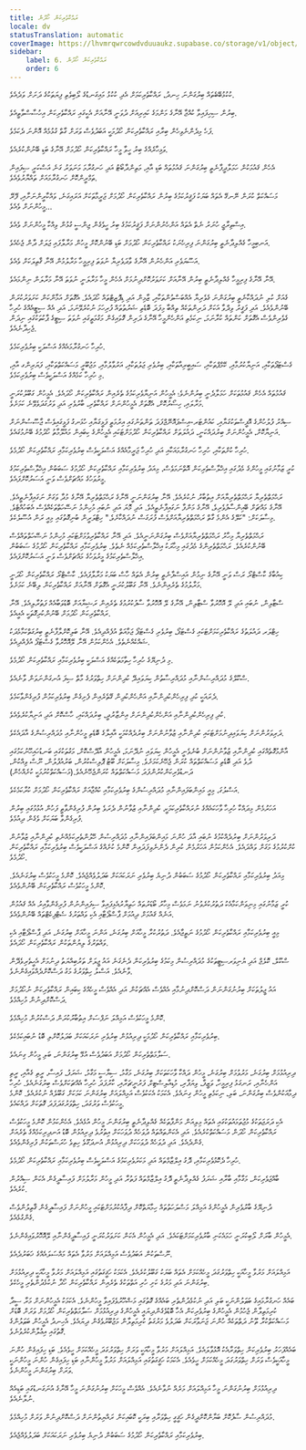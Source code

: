 ```yaml
---
title: ރައްކާތެރިކަން ހޯދުން
locale: dv
statusTranslation: automatic
coverImage: https://lhvmrqwrcowdvduuaukz.supabase.co/storage/v1/object/public/strapi-uploads/small_cover-educacion-fundamental.webp-2d51a7828a2b1309555be27f7e2a61a0.webp
sidebar:
    label: 6. ރައްކާތެރިކަން ހޯދުން
    order: 6
---
```

ކުކުޅުބޭބެތައް ބިރުގަންނަ ހިނދު، ރައްކާތެރިކަމަށް އެދި ކުކުޅު މައިގަނޑުގެ ލޯބިވެތި ފިޔަތަކުގެ ދަށަށް ވަދެއެވެ.

ބިރުން ސިހިފައިވާ ކުއްޖާ އޭނާގެ މަންމަގެ ކައިރިއަށް ދުވަނީ އޭނާއަށް އެކީގައި ރައްކާތެރިކަން އިހުސާސްވާތީއެވެ.

ފަހެ މިދެންނެވިހެން ބިރާއި ރައްކާތެރިކަން ހޯދުމަކީ އަބަދުވެސް ވަރަށް ގާތް ގުޅުމެއް އޮންނަ ދެކަމެވެ.

ވަޅިހާރެއްގެ ބިރު ހީވާ މީހާ ރައްކާތެރިކަން ހޯދުމަށް އޭނާގެ ބަޑި ބޭނުންކުރެއެވެ.

އެހެން ޤައުމަކުން ހަމަލާދީފާނެތީ ބިރުގަންނަ ޤައުމުތައް ބަޑި އާއި، މަތިންދާބޯޓު އަދި ހަނގުރާމަ މަނަވަރު ގަނެ އަސްކަރީ ސިފައިން ތަމްރީންކޮށް ހަނގުރާމައަށް ތައްޔާރުވެއެވެ.

މަސައްކަތް ކުރަން ނޭނގޭ އެތައް ބަޔަކު ފަޤީރުކަމުގެ ބިރުން ރައްކާތެރިކަން ހޯދުމަށް ޖަރީމާތަކަށް އަރައިގަނެ، ވައްކާރީންނަށާއި، ފޭރޭ މީހުންނަށް ވެއެވެ...

އިސްތިރާޖީ ހުނަރު ނެތް އެތައް އަންހެނުންނަށް ފަޤީރުކަމުގެ ބިރު ހީވެގެން ޖިންސީ ގުޅުން ވިއްކާ މީހުންނަށް ވެއެވެ.

އަނބިމީހާ ގެއްލިދާނެތީ ބިރުގަންނަ ފިރިހެނަކު ރައްކާތެރިކަން ހޯދުމަށް ބަޑި ބޭނުންކޮށް މީހުން މަރާލާފައި ޖަލަށް ދާން ޖެހެއެވެ.

އަސޫޔަވެރި އަންހެނުން އޭނާގެ ވާދަވެރިޔާ ނުވަތަ ފިރިމީހާ މަރާލުމުން އޭނާ ޤާތިލަކަށް ވެއެވެ.

އޭނާ އޭނާގެ ފިރިމީހާ ގެއްލިދާނެތީ ބިރުން އޭނާއަށް ކަށަވަރުކޮށްދިނުމަށް އެހެން މީހާ މަރާލަނީ ނުވަތަ އޭނާ މަރާލަން ނިންމައެވެ.

ގެއަށް ކުލި ނުދައްކާނެތީ ބިރުގަންނަ ގެވެރިޔާ އެއްބަސްވުންތަކާއި، ޒާމިން އަދި ޑިޕޮޒިޓްތައް ހޯދައެވެ. އެގޮތަށް އަމާންކަން ކަށަވަރުކުރަން ބޭނުންވެއެވެ. އަދި ފަޤީރު ވިދްވާ އަކަށް ދަރިންތަކެއް ތިއްބާ މިފަދަ ބޮޑެތި ޝަރުތުތައް ފުރިހަމަ ނުކުރެވޭނަމަ، އަދި އެއް ސިޓީއެއްގެ ހުރިހާ ގެވެރިންވެސް އެގޮތަށް ކަންތައް ކުރާނަމަ، ނިކަމެތި އަންހެންމީހާ އޭނާގެ ދަރިން ގޮވައިގެން މަގުމަތީގައި ނުވަތަ ސިޓީގެ ޕާކުތަކުގައި ނިދަން ޖެހިދާނެއެވެ.

ހުރިހާ ހަނގުރާމައެއްގެ އަސްލަކީ ބިރުވެރިކަމެވެ.

ގެސްޓަޕޯތަކާއި، އަނިޔާކުރުމާއި، ކޭމްޕްތަކާއި، ސައިބީރިއާތަކާއި، ބިރުވެރި ޖަލުތަކާއި، އަރުވާލުމާއި، މަޖުބޫރީ މަސައްކަތްތަކާއި، ފަޔަރިންގ އާއި، މި ހުރިހާ ކަމެއްގެ އަސްލަކީވެސް ބިރުވެރިކަމެވެ.

ޤައުމުތައް އެހެން ޤައުމުތަކަށް ހަމަލާދެނީ ބިރުންނެވެ؛ އެމީހުން އަނިޔާވެރިކަމުގެ ތެރެއިން ރައްކާތެރިކަން ހޯދައެވެ. އެމީހުން ގަބޫލުކުރަނީ މަރާލައި، ހިސޯރުކޮށް، އެގޮތަށް އެމީހުންނަށް ރައްކާތެރި، ބާރުވެރި އަދި ވަރުގަދަވެވޭނެ ކަމަށެވެ.

ސިއްރު ފުލުހުންގެ އޮފީސްތަކުގަޔާއި، ކައުންޓަރ-އިސްޕައޮނޭޖްފަދަ ތަންތަނުގައި އިރުމަތީ ފަޅީގަޔާއި ހުޅަނގު ފަޅީގައިވެސް ޖާސޫސުންނަށް އަނިޔާކޮށް، އެމީހުންނަށް ބިރުދައްކަނީ، ދައުލަތަށް ރައްކާތެރިކަން ހޯދުމަށްޓަކައި އެމީހުންގެ ކިބައިން މައުލޫމާތު ހޯދުމުގެ ބޭނުމުގައެވެ.

ހުރިހާ ކުށްތަކާއި، ހުރިހާ ހަނގުރާމައަކާއި އަދި ހުރިހާ ޖަރީމާއެއްގެ އަސްލަކީވެސް ބިރުވެރިކަމާއި ރައްކާތެރިކަން ހޯދުމެވެ.

ކުރީ ޒަމާނުގައި މީހުންގެ މެދުގައި އިޚްލާސްތެރިކަން އޮތްނަމަވެސް، މިއަދު ބިރުވެރިކަމާއި ރައްކާތެރިކަން ހޯދުމުގެ ސަބަބުން އިޚްލާސްތެރިކަމުގެ މީރުވަހުގެ މައްޗަށްވެސް ވަނީ އަސަރުކޮށްފައެވެ.

ރަޙްމަތްތެރިޔާ ރަޙްމަތްތެރިޔާއަށް އިތުބާރު ނުކުރެއެވެ. އޭނާ ބިރުގަންނަނީ އޭނާގެ ރަޙްމަތްތެރިޔާ އޭނާގެ މުދާ ވަގަށް ނަގައިފާނެތީއެވެ. އޭނާގެ މައްޗަށް ބޭއިންސާފުވެރިވެ، އޭނާގެ މަންފާ ނަގައިފާނެތީއެވެ. އަދި މޮޔަ އަދި ނުބައި މުހިންމު ނަސޭހަތްތަކެއްވެސް އެބަހުއްޓެވެ. މިސާލަކަށް: "ކަލޭގެ އެންމެ ގާތް ރަޙްމަތްތެރިޔާއަށްވެސް ފުރަގަސް ނުދައްކާށެވެ." ހިޓްލަރީން ބުނިގޮތުގައި މިއީ ރަން އުސޫލެކެވެ.

ރަޙްމަތްތެރިޔާ މިހާރު ރަޙްމަތްތެރިޔާއަށްވެސް ބިރުގަންނަނީއެވެ. އަދި އޭނާ ރައްކާތެރިވުމަށްޓަކައި މުހިންމު ނަސޭހަތްތައްވެސް ބޭނުންކުރެއެވެ. ރަޙްމަތްތެރިންގެ މެދުގައި މިހާރަކު އިޚްލާސްތެރިކަމެއް ނެތެވެ. ބިރުވެރިކަމާއި ރައްކާތެރިކަން ހޯދުމުގެ ސަބަބުން އިޚްލާސްތެރިކަމުގެ މީރުވަހުގެ މައްޗަށްވެސް ވަނީ އަސަރުކޮށްފައެވެ.

ކިއުބާގެ ކާސްޓްރޯ ރަސް ވަނީ އޭނާގެ ނިމުން އައިސްފާނެތީ ބިރުން އެތައް ހާސް ބަޔަކު މަރާލާފައެވެ. ކާސްޓްރޯ ރައްކާތެރިކަން ހޯދަނީ މަރާލުމުގެ ތެރެއިންނެވެ. އޭނާ ގަބޫލުކުރަނީ އެގޮތަށް އޭނާއަށް ރައްކާތެރިކަން ލިބޭނެ ކަމަށެވެ.

ސްޓާލިން، ނުބައި އަދި ލޭ އޮހޮރުވާ ސްޓާލިން، އޭނާގެ ލޭ އޮހޮރުވާ ސާފުކުރުމުގެ ތެރެއިން ރަޝިޔާއަށް ބޮޑުވަބާއެއް ފަތުރާލިއެވެ. އޭނާ ރައްކާތެރިކަން ހޯދުމަށް ބޭނުންކުރިގޮތަކީ އެއީއެވެ.

ހިޓްލަރ ދައުލަތުގެ ރައްކާތެރިކަމަށްޓަކައި ގެސްޓަޕޯ، ބިރުވެރި ގެސްޓަޕޯ ޖަމާއަތް އުފެއްދިއެވެ. އޭނާ ބަލިކޮށްލާފާނެތީ ބިރުގަތްކަމާމެދަކު ޝައްކެއްނެތެވެ. އެހެންކަމުން އޭނާ ލޭއޮހޮރުވާ ގެސްޓަޕޯ އުފެއްދިއެވެ.

މި ދުނިޔޭގެ ހުރިހާ ހިތާމަތަކެއްގެ އަސްލަކީ ބިރުވެރިކަމާއި ރައްކާތެރިކަން ހޯދުމެވެ.

ސްކޫލްގެ މުދައްރިސުންނާއި މުދައްރިސާތުން ކިޔަވައިދޭ ކުދިންނަށް ހިތްވަރުގެ މާތް ސިފަ އުނގަންނަވަން ވާނެއެވެ.

ދެރައަކީ ކުދި ފިރިހެންކުދިންނާއި އަންހެންކުދިން ގޭތެރެއިން ފެށިގެން ބިރުވެރިކަމުން ފުރިގެންވާކަމެވެ.

ކުދި ފިރިހެންކުދިންނާއި އަންހެންކުދިންނަށް އިންޒާރުދީ، ބިރުދައްކައި، ހާސްކޮށް އަދި އަނިޔާކުރެވެއެވެ.

ދަރިވަރުންނަށް ކިޔަވައިދިނުމަށްޓަކައި ކުދިންނާއި ޒުވާނުންނަށް ބިރުދެއްކުމަކީ އާއިލާގެ ބޮޑެތި މީހުންނާއި މުދައްރިސުންގެ އާދައެކެވެ.

އާންމުގޮތެއްގައި ކުދިންނާއި ޒުވާނުންނަށް ބުނެވެނީ އެމީހުން ކިޔަވައި ނުދޭނަމަ، އެމީހުން އާދޭސްކޮށް، މަގުތަކުގައި ބަނޑުހައިހޫނުކަމުގައި ދުވެ އަދި ބޮޑެތި މަސައްކަތްތައް ކުރަން ޖެހޭނެކަމަށެވެ. މިސާލަކަށް ބޫޓު ޕޮލިސްކުރުން، ބަރުއުފުލުން، ނޫސް ވިއްކުން، ދަނޑުވެރިކަންކުރުންފަދަ މަސައްކަތްތައް ކުރަންޖެހޭނެއެވެ.(މަސައްކަތްކުރުމަކީ ކުށެއްހެން)

އަސްލުގަ، މިއީ މައިންބަފައިންނާއި މުދައްރިސުންގެ ބިރުވެރިކަމާއި ކުއްޖާއަށް ރައްކާތެރިކަން ހޯދުމަށް ކުރާކަމެކެވެ.

އަހަރުމެން މިދައްކާ ހުރިހާ ވާހަކައެއްގެ ނުރައްކާތެރިކަމަކީ، ކުދިންނާއި ޒުވާނުން ދެރަވެ ބިރުން ފުރިގެންވާތީ ފަހުން އުޅުމުގައި ބިރުން ފުރިގެންވާ ބަޔަކަށް ވެގެން ދިއުމެވެ.

ދަރިވަރުންނަށް ބިރުދެއްކުމުގެ ނުބައި އާދަ ހުންނަ މައިންބަފައިންނާއި މުދައްރިސުން ހޭލުންތެރިކަމެއްނެތި ކުދިންނާއި ޒުވާނުން ކުށްކުރުމުގެ މަގަށް ވައްދައެވެ. އެހެންކަމުން އަހަރުމެން ކުރިން ދެންނެވިފަދައިން ކޮންމެ ކުށެއްގެ އަސްލަކީވެސް ބިރުވެރިކަމާއި ރައްކާތެރިކަން ހޯދުމެވެ.

މިއަދު ބިރުވެރިކަމާއި ރައްކާތެރިކަން ހޯދުމުގެ ސަބަބުން ދުނިޔެ ބިރުވެރި ނަރަކައަކަށް ބަދަލުވެއްޖެއެވެ. ކޮންމެ މީހަކުވެސް ބިރުގަނެއެވެ. ކޮންމެ މީހަކުވެސް ރައްކާތެރިކަން ބޭނުންވެއެވެ.

ކުރީ ޒަމާނުގައި މިނިވަންކަމާއެކު ދަތުރުކުރެވުނު ނަމަވެސް މިހާރު ބޯޑަރުތައް ހަތިޔާރުއެޅިފައިވާ ސިފައިންނުން ފުރިގެންވާއިރު އެއް ޤައުމުން އަނެއް ޤައުމަށް ދިއުމަށް ޕާސްޕޯޓާއި އެކި ވައްތަރުގެ ސެޓްފިކެޓްތައް ބޭނުންވެއެވެ.

މިއީ ބިރުވެރިކަމާއި ރައްކާތެރިކަން ހޯދުމުގެ ނަތީޖާއެވެ. ދަތުރުކުރާ މީހާއަށް ބިރުގަނެ، އަންނަ މީހާއަށް ބިރުގަނެ، އަދި ޕާސްޕޯޓާއި އެކި ވައްތަރުގެ ލިޔުންތަކުން ރައްކާތެރިކަން ހޯދައެވެ.

ސްކޫލް، ކޮލެޖް އަދި ޔުނިވަރސިޓީތަކުގެ މުދައްރިސުން މިކަމުގެ ބިރުވެރިކަން ދެނެގަނެ އައު ޖީލަށް ތަރުބިއްޔަތު ދިނުމަށް އެހީތެރިވެދޭން ވާނެއެވެ. އަސްލު ހިތްވަރުގެ މަގު ދަސްކޮށްދެއްވައިގެންނެވެ.

އައު ޖީލުތަކަށް ބިރުނުގަންނަން ދަސްކޮށްދިނުމާއި އެއްވެސް އެއްޗަކުން އަދި އެއްވެސް މީހެއްގެ ކިބައިން ރައްކާތެރިކަން ނުހޯދުމަށް ދަސްކޮށްދިނުން މުހިއްމެވެ.

ކޮންމެ މީހަކުވެސް އަމިއްލަ ނަފްސަށް އިތުބާރުކުރަން ދަސްކުރުން މުހިއްމެވެ.

ބިރުވެރިކަމާއި ރައްކާތެރިކަން ހޯދުމަކީ ދިރިއުޅުން ބިރުވެރި ނަރަކައަކަށް ބަދަލުކޮށްލި ބޮޑު ނުބައިކަމެކެވެ.

ސަލާމަތްތެރިކަން ހޯދުމަށް އަބަދުވެސް އުޅޭ ބިރުގަންނަ، ބަލި މީހުން ގިނައެވެ.

ދިރިއުޅުމަށް ބިރުގަނެ، މަރުވުމަށް ބިރުގަނެ، މީހުން ދައްކާ ވާހަކަތަކަށް ބިރުގަނެ، މަގާމު، ސިޔާސީ މަގާމު، ޝަރަފު، ފައިސާ، ރީތި ގެއާއި، ރީތި އަންހެނާއި، ރަނގަޅު ފިރިމީހާ، ވަޒީފާ، ވިޔަފާރި، މުޑިއާލިސްޓިކް، ފަރުނީޗަރާއި، ކާރުފަދަ ހުރިހާ އެއްޗަކަށްވެސް ބިރުގަނެއެވެ. ހުރިހާ ދިމާއަކުންވެސް ބިރުގަންނަ، ބަލި، ނިކަމެތި މީހުން ގިނައެވެ. އެކަމަކު އެކަކުވެސް އަމިއްލައަށް ބިރުގަންނަ ކަމަކަށް ގަބޫލެއް ނުކުރެއެވެ. ކޮންމެ މީހަކުވެސް ވަރުގަދަ، ހިތްވަރުގަދަފަދަ ގޮތަކަށް ދައްކައެވެ.

އެކި ދަރަޖަތަކުގެ މުޖުތަމައުތަކުގައި އެތައް މިލިއަން މަންފާތަކެއް ގެއްލިދާނެތީ ބިރުގަންނަ މީހުން އުޅެއެވެ. އެހެންކަމުން ކޮންމެ މީހަކުވެސް ރައްކާތެރިކަން ހޯދަން މަސައްކަތްކުރެއެވެ. އަދި އެކަންތައްތައް ދުވަހެއް ދުވަހަކަށް އިތުރުވެ ދިރިއުޅުން ބޮޑު އަނދިރިކަމެއްގެ ތެރެއަށް ގެންދެއެވެ. އަދި ދުވަހެއް ދުވަހަކަށް ދިރިއުޅުން އުނދަގޫވެ ހިތިވެ ހުރަސްތަކުން ފުރިގެންވެއެވެ.

ހުރިހާ ދެކޮޅުވެރިކަމާއި، ދޮގު އިލްޒާމްތައް އަދި މަކަރުވެރިކަމުގެ އަސްލަކީވެސް ބިރުވެރިކަމާއި ރައްކާތެރިކަން ހޯދުމެވެ.

ބާއްޖަވެރިކަން، މަގާމާއި ބާރާއި ޝަރަފު ގެއްލިދާނެތީ ދޮގު އިލްޒާމްތައް ފަތުރާ އަދި މީހުން މަރާލުމަށް ފައިސާދީގެން އެކަން ސިއްރުން ކުރެއެވެ.

ދުނިޔޭގެ ބާރުވެރިން އެމީހުންގެ އަމިއްލަ މަސްލަހަތުތައް ހިމާޔަތްކޮށް ދިފާއުކުރުމަށްޓަކައި މީހުންނަށް ފައިސާދީގެން ޤާތިލުންވެސް ގެންގުޅެއެވެ.

އެމީހުން ބާރަށް ލޯބިކުރަނީ ހަމައެކަނި ބާރުވެރިކަމަށްޓަކައެވެ. އަދި އެމީހުން އެކަން ކަށަވަރުކުރަނީ ފައިސާދީގެންނާއި ލޭއޮހޮރުވައިގެންނެވެ.

ނޫސްތަކުން އަބަދުވެސް އަމިއްލައަށް މަރުވާ އެތައް މައްސަލައެއްގެ ޚަބަރުދެއެވެ.

އަމިއްލައަށް މަރުވާ މީހާއަކީ ހިތްވަރުގަދަ މީހެއްކަމަށް އެތައް ބަޔަކު ގަބޫލުކުރެއެވެ. އެކަމަކު ހަޤީގަތުގައި އަމިއްލައަށް މަރުވާ މީހާއަކީ ދިރިއުޅުމަށް ބިރުގަންނަ އަދި މަރުގެ ކަށި ހުރި އަތްތަކުގެ ތެރެއިން ރައްކާތެރިކަން ހޯދާ ނުކުޅެދުންތެރި މީހެކެވެ.

ބައެއް ހަނގުރާމައިގެ ބަޠަލުންނަކީ ބަލި އަދި ނުކުޅެދުންތެރި ބައެއްގެ ގޮތުގައި މަޝްހޫރުވެފައިވާ މީހުންނެވެ. އެކަމަކު އެމީހުންނަށް މަރާ ސީދާ ކުރިމަތިލާން ޖެހުމުން އެމީހުންގެ ބިރުވެރިކަން އެހާ ބޮޑުވެގެންދިޔައީ އެމީހުންގެ ދިރިއުޅުމަށް ސަލާމަތްތެރިކަން ހޯދުމަށް ވަރަށް ބޮޑަށް މަސައްކަތްކުރާ ތޫނު ދަތްތަކެއް ހުންނަ ޖަނަވާރަކަށް ބަދަލުވެ މަރުގަތު ކުރިމަތިލާން މަޖުބޫރުވެގެން ދިޔައެވެ. އެހިނދު އެމީހުން ބަޠަލުންގެ ގޮތުގައި އިޢުލާންކުރެވުނެވެ.

ބައެއްފަހަރު ބިރުވެރިކަން ހިތްވަރާއެކު އޮޅުވާލައެވެ. އަމިއްލައަށް މަރުވާ މީހާއަކީ ވަރަށް ހިތްވަރުގަދަ މީހެއްކަމަށް ހީވެއެވެ. ބަޑި ހިފައިގެން ހުންނަ މީހާއަކީވެސް ވަރަށް ހިތްވަރުގަދަ މީހެއްކަމަށް ހީވެއެވެ. އެކަމަކު ހަޤީގަތުގައި އަމިއްލައަށް މަރުވާ މީހުންނާއި ބަޑި ހިފައިގެން ހުންނަ މީހުންނަކީ ވަރަށް ބިރުގަންނަ މީހުންނެވެ.

ދިރިއުޅުމަށް ބިރުނުގަންނަ މީހާ އަމިއްލައަށް މަރެއް ނުވާނެއެވެ. އެއްވެސް މީހަކަށް ބިރުނުގަންނަ މީހާ އޭނާގެ އުނަގަނޑުގައި ބަޑިއެއް ނުލާނެއެވެ.

މުދައްރިސުން ސާފުކޮށް ބަޔާންކޮށްދީގެން ހަޤީގީ ހިތްވަރާއި ބިރަކީ ކޮބައިކަން ރައްޔިތުންނަށް ދަސްކޮށްދިނުން ވަރަށް މުހިއްމެވެ.

ބިރުވެރިކަމާއި ރައްކާތެރިކަން ހޯދުމުގެ ސަބަބުން ދުނިޔެ ބިރުވެރި ނަރަކައަކަށް ބަދަލުވެއްޖެއެވެ.

